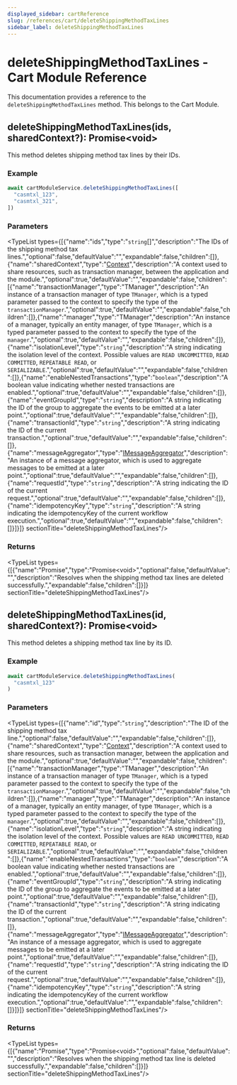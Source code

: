```yaml
---
displayed_sidebar: cartReference
slug: /references/cart/deleteShippingMethodTaxLines
sidebar_label: deleteShippingMethodTaxLines
---
```



# deleteShippingMethodTaxLines - Cart Module Reference

This documentation provides a reference to the `deleteShippingMethodTaxLines` method. This belongs to the Cart Module.

## deleteShippingMethodTaxLines(ids, sharedContext?): Promise&#60;void&#62;

This method deletes shipping method tax lines by their IDs.

### Example

```ts
await cartModuleService.deleteShippingMethodTaxLines([
  "casmtxl_123",
  "casmtxl_321",
])
```

### Parameters

<TypeList types={[{"name":"ids","type":"`string`[]","description":"The IDs of the shipping method tax lines.","optional":false,"defaultValue":"","expandable":false,"children":[]},{"name":"sharedContext","type":"[Context](../../interfaces/cart.Context.mdx)","description":"A context used to share resources, such as transaction manager, between the application and the module.","optional":true,"defaultValue":"","expandable":false,"children":[{"name":"transactionManager","type":"TManager","description":"An instance of a transaction manager of type `TManager`, which is a typed parameter passed to the context to specify the type of the `transactionManager`.","optional":true,"defaultValue":"","expandable":false,"children":[]},{"name":"manager","type":"TManager","description":"An instance of a manager, typically an entity manager, of type `TManager`, which is a typed parameter passed to the context to specify the type of the `manager`.","optional":true,"defaultValue":"","expandable":false,"children":[]},{"name":"isolationLevel","type":"`string`","description":"A string indicating the isolation level of the context. Possible values are `READ UNCOMMITTED`, `READ COMMITTED`, `REPEATABLE READ`, or `SERIALIZABLE`.","optional":true,"defaultValue":"","expandable":false,"children":[]},{"name":"enableNestedTransactions","type":"`boolean`","description":"A boolean value indicating whether nested transactions are enabled.","optional":true,"defaultValue":"","expandable":false,"children":[]},{"name":"eventGroupId","type":"`string`","description":"A string indicating the ID of the group to aggregate the events to be emitted at a later point.","optional":true,"defaultValue":"","expandable":false,"children":[]},{"name":"transactionId","type":"`string`","description":"A string indicating the ID of the current transaction.","optional":true,"defaultValue":"","expandable":false,"children":[]},{"name":"messageAggregator","type":"[IMessageAggregator](../../interfaces/cart.IMessageAggregator.mdx)","description":"An instance of a message aggregator, which is used to aggregate messages to be emitted at a later point.","optional":true,"defaultValue":"","expandable":false,"children":[]},{"name":"requestId","type":"`string`","description":"A string indicating the ID of the current request.","optional":true,"defaultValue":"","expandable":false,"children":[]},{"name":"idempotencyKey","type":"`string`","description":"A string indicating the idempotencyKey of the current workflow execution.","optional":true,"defaultValue":"","expandable":false,"children":[]}]}]}  sectionTitle="deleteShippingMethodTaxLines"/>

### Returns

<TypeList types={[{"name":"Promise","type":"Promise&#60;void&#62;","optional":false,"defaultValue":"","description":"Resolves when the shipping method tax lines are deleted successfully.","expandable":false,"children":[]}]}  sectionTitle="deleteShippingMethodTaxLines"/>

## deleteShippingMethodTaxLines(id, sharedContext?): Promise&#60;void&#62;

This method deletes a shipping method tax line by its ID.

### Example

```ts
await cartModuleService.deleteShippingMethodTaxLines(
  "casmtxl_123"
)
```

### Parameters

<TypeList types={[{"name":"id","type":"`string`","description":"The ID of the shipping method tax line.","optional":false,"defaultValue":"","expandable":false,"children":[]},{"name":"sharedContext","type":"[Context](../../interfaces/cart.Context.mdx)","description":"A context used to share resources, such as transaction manager, between the application and the module.","optional":true,"defaultValue":"","expandable":false,"children":[{"name":"transactionManager","type":"TManager","description":"An instance of a transaction manager of type `TManager`, which is a typed parameter passed to the context to specify the type of the `transactionManager`.","optional":true,"defaultValue":"","expandable":false,"children":[]},{"name":"manager","type":"TManager","description":"An instance of a manager, typically an entity manager, of type `TManager`, which is a typed parameter passed to the context to specify the type of the `manager`.","optional":true,"defaultValue":"","expandable":false,"children":[]},{"name":"isolationLevel","type":"`string`","description":"A string indicating the isolation level of the context. Possible values are `READ UNCOMMITTED`, `READ COMMITTED`, `REPEATABLE READ`, or `SERIALIZABLE`.","optional":true,"defaultValue":"","expandable":false,"children":[]},{"name":"enableNestedTransactions","type":"`boolean`","description":"A boolean value indicating whether nested transactions are enabled.","optional":true,"defaultValue":"","expandable":false,"children":[]},{"name":"eventGroupId","type":"`string`","description":"A string indicating the ID of the group to aggregate the events to be emitted at a later point.","optional":true,"defaultValue":"","expandable":false,"children":[]},{"name":"transactionId","type":"`string`","description":"A string indicating the ID of the current transaction.","optional":true,"defaultValue":"","expandable":false,"children":[]},{"name":"messageAggregator","type":"[IMessageAggregator](../../interfaces/cart.IMessageAggregator.mdx)","description":"An instance of a message aggregator, which is used to aggregate messages to be emitted at a later point.","optional":true,"defaultValue":"","expandable":false,"children":[]},{"name":"requestId","type":"`string`","description":"A string indicating the ID of the current request.","optional":true,"defaultValue":"","expandable":false,"children":[]},{"name":"idempotencyKey","type":"`string`","description":"A string indicating the idempotencyKey of the current workflow execution.","optional":true,"defaultValue":"","expandable":false,"children":[]}]}]}  sectionTitle="deleteShippingMethodTaxLines"/>

### Returns

<TypeList types={[{"name":"Promise","type":"Promise&#60;void&#62;","optional":false,"defaultValue":"","description":"Resolves when the shipping method tax line is deleted successfully.","expandable":false,"children":[]}]}  sectionTitle="deleteShippingMethodTaxLines"/>
